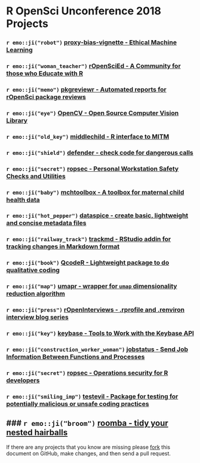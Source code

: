# R OpenSci Unconference 2018 Projects

### `r emo::ji("robot")` [proxy-bias-vignette - Ethical Machine Learning](https://github.com/ropenscilabs/proxy-bias-vignette)

### `r emo::ji("woman_teacher")` [rOpenSciEd - A Community for those who Educate with R](https://github.com/ropenscilabs/rOpenSciEd)

### `r emo::ji("memo")` [pkgreviewr - Automated reports for rOpenSci package reviews](https://github.com/ropenscilabs/pkgreviewr/tree/pkgtests#ropensci-2018-pkgtests-branch)

### `r emo::ji("eye")` [OpenCV - Open Source Computer Vision Library](https://github.com/ropenscilabs/opencv)

### `r emo::ji("old_key")` [middlechild - R interface to MITM](https://github.com/ropenscilabs/middlechild)

### `r emo::ji("shield")` [defender - check code for dangerous calls](https://github.com/ropenscilabs/defender)

### `r emo::ji("secret")` [ropsec - Personal Workstation Safety Checks and Utilities](https://github.com/ropenscilabs/ropsec)

### `r emo::ji("baby")` [mchtoolbox - A toolbox for maternal child health data](https://github.com/ropenscilabs/mchtoolbox)

### `r emo::ji("hot_pepper")` [dataspice - create basic, lightweight and concise metadata files](https://github.com/ropenscilabs/dataspice)

### `r emo::ji("railway_track")` [trackmd - RStudio addin for tracking changes in Markdown format](https://github.com/ropenscilabs/trackmd)

### `r emo::ji("book")`  [QcodeR - Lightweight package to do qualitative coding](https://github.com/ropenscilabs/qcoder)

### `r emo::ji("map")` [umapr - wrapper for `umap` dimensionality reduction algorithm](https://github.com/ropenscilabs/umapr)

### `r emo::ji("press")` [rOpenInterviews - .rprofile and .renviron interview blog series](https://github.com/ropenscilabs/rOpenInterviews)

### `r emo::ji("key")` [keybase - Tools to Work with the Keybase API](https://github.com/ropenscilabs/keybase)

### `r emo::ji("construction_worker_woman")` [jobstatus - Send Job Information Between Functions and Processes](https://github.com/ropenscilabs/jobstatus)

### `r emo::ji("secret")` [ropsec - Operations security for R developers](https://github.com/ropenscilabs/ropsec)

### `r emo::ji("smiling_imp")` [testevil - Package for testing for potentially malicious or unsafe coding practices](https://github.com/ropenscilabs/testevil)

### `r emo::ji("broom")` [roomba - tidy your nested hairballs](https://github.com/ropenscilabs/roomba)
---

If there are any projects that you know are missing please
[fork](https://github.com/ropenscilabs/runconf18-projects) 
this document on GitHub, make changes, and then send a pull
request.
